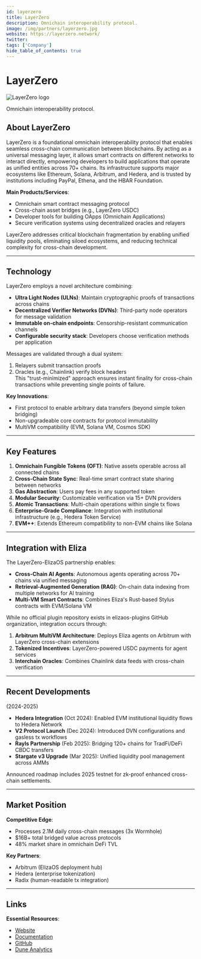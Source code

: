 ```yaml
---
id: layerzero
title: LayerZero
description: Omnichain interoperability protocol.
image: /img/partners/layerzero.jpg
website: https://layerzero.network/
twitter:
tags: ['Company']
hide_table_of_contents: true
---
```


# LayerZero

<div className="partner-logo">
  <img src="/img/partners/layerzero.jpg" alt="LayerZero logo" />
</div>

Omnichain interoperability protocol.

## About LayerZero

LayerZero is a foundational omnichain interoperability protocol that enables seamless cross-chain communication between blockchains. By acting as a universal messaging layer, it allows smart contracts on different networks to interact directly, empowering developers to build applications that operate as unified entities across 70+ chains. Its infrastructure supports major ecosystems like Ethereum, Solana, Arbitrum, and Hedera, and is trusted by institutions including PayPal, Ethena, and the HBAR Foundation.

**Main Products/Services**:

- Omnichain smart contract messaging protocol
- Cross-chain asset bridges (e.g., LayerZero USDC)
- Developer tools for building OApps (Omnichain Applications)
- Secure verification systems using decentralized oracles and relayers

LayerZero addresses critical blockchain fragmentation by enabling unified liquidity pools, eliminating siloed ecosystems, and reducing technical complexity for cross-chain development.

---

## Technology

LayerZero employs a novel architecture combining:

- **Ultra Light Nodes (ULNs)**: Maintain cryptographic proofs of transactions across chains
- **Decentralized Verifier Networks (DVNs)**: Third-party node operators for message validation
- **Immutable on-chain endpoints**: Censorship-resistant communication channels
- **Configurable security stack**: Developers choose verification methods per application

Messages are validated through a dual system:

1. Relayers submit transaction proofs
2. Oracles (e.g., Chainlink) verify block headers  
   This "trust-minimized" approach ensures instant finality for cross-chain transactions while preventing single points of failure.

**Key Innovations**:

- First protocol to enable arbitrary data transfers (beyond simple token bridging)
- Non-upgradeable core contracts for protocol immutability
- MultiVM compatibility (EVM, Solana VM, Cosmos SDK)

---

## Key Features

1. **Omnichain Fungible Tokens (OFT)**: Native assets operable across all connected chains
2. **Cross-Chain State Sync**: Real-time smart contract state sharing between networks
3. **Gas Abstraction**: Users pay fees in any supported token
4. **Modular Security**: Customizable verification via 15+ DVN providers
5. **Atomic Transactions**: Multi-chain operations within single tx flows
6. **Enterprise-Grade Compliance**: Integration with institutional infrastructure (e.g., Hedera Token Service)
7. **EVM++**: Extends Ethereum compatibility to non-EVM chains like Solana

---

## Integration with Eliza

The LayerZero-ElizaOS partnership enables:

- **Cross-Chain AI Agents**: Autonomous agents operating across 70+ chains via unified messaging
- **Retrieval-Augmented Generation (RAG)**: On-chain data indexing from multiple networks for AI training
- **Multi-VM Smart Contracts**: Combines Eliza's Rust-based Stylus contracts with EVM/Solana VM

While no official plugin repository exists in elizaos-plugins GitHub organization, integration occurs through:

1. **Arbitrum MultiVM Architecture**: Deploys Eliza agents on Arbitrum with LayerZero cross-chain extensions
2. **Tokenized Incentives**: LayerZero-powered USDC payments for agent services
3. **Interchain Oracles**: Combines Chainlink data feeds with cross-chain verification

---

## Recent Developments

(2024-2025)

- **Hedera Integration** (Oct 2024): Enabled EVM institutional liquidity flows to Hedera Network
- **V2 Protocol Launch** (Dec 2024): Introduced DVN configurations and gasless tx workflows
- **Rayls Partnership** (Feb 2025): Bridging 120+ chains for TradFi/DeFi CBDC transfers
- **Stargate v3 Upgrade** (Mar 2025): Unified liquidity pool management across AMMs

Announced roadmap includes 2025 testnet for zk-proof enhanced cross-chain settlements.

---

## Market Position

**Competitive Edge**:

- Processes 2.1M daily cross-chain messages (3x Wormhole)
- $16B+ total bridged value across protocols
- 48% market share in omnichain DeFi TVL

**Key Partners**:

- Arbitrum (ElizaOS deployment hub)
- Hedera (enterprise tokenization)
- Radix (human-readable tx integration)

---

## Links

**Essential Resources**:

- [Website](https://layerzero.network)
- [Documentation](https://docs.layerzero.network/v2)
- [GitHub](https://github.com/LayerZero-Labs)
- [Dune Analytics](https://dune.com/springzhang/layerzero-overview-comprehensive-all-in-one)
